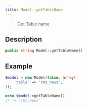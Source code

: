 ```yaml
---
title: Model::getTableName
---
```


> Get Table name


## Description

```php
public string Model::getTableName()
```


## Example

```php title="Controller"
$model = new Model(false, array(
    'table' => 'cms_news',
));

echo $model->getTableName();
// -> 'cms_news'
```
